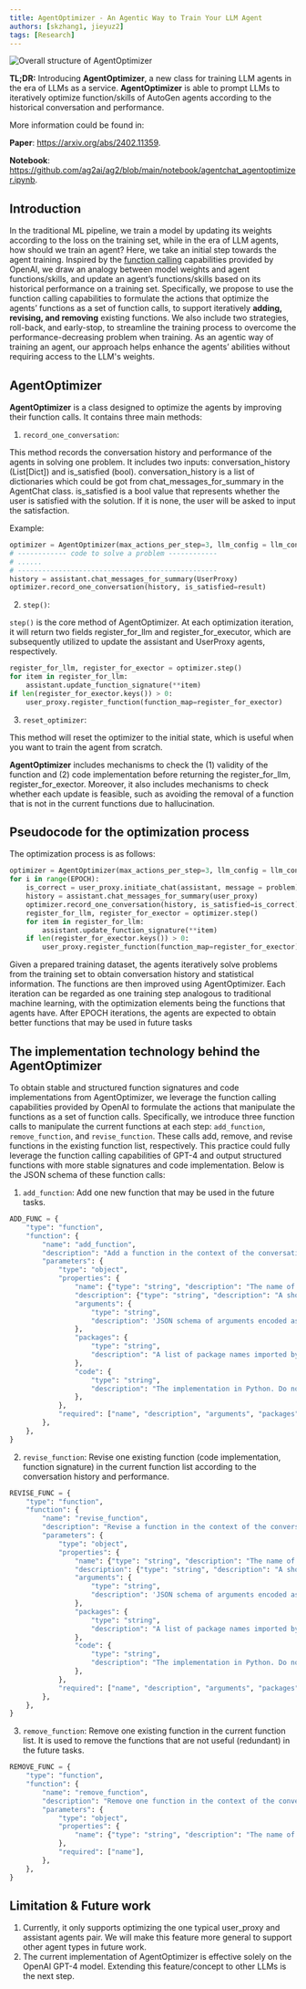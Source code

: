 ```yaml
---
title: AgentOptimizer - An Agentic Way to Train Your LLM Agent
authors: [skzhang1, jieyuz2]
tags: [Research]
---
```


![Overall structure of AgentOptimizer](img/agentoptimizer.webp)


**TL;DR:**
Introducing **AgentOptimizer**, a new class for training LLM agents in the era of LLMs as a service.
**AgentOptimizer** is able to prompt LLMs to iteratively optimize function/skills of AutoGen agents according to the historical conversation and performance.

More information could be found in:

**Paper**: https://arxiv.org/abs/2402.11359.

**Notebook**: https://github.com/ag2ai/ag2/blob/main/notebook/agentchat_agentoptimizer.ipynb.

## Introduction
In the traditional ML pipeline, we train a model by updating its weights according to the loss on the training set, while in the era of LLM agents, how should we train an agent?
Here, we take an initial step towards the agent training. Inspired by the [function calling](https://platform.openai.com/docs/guides/function-calling) capabilities provided by OpenAI,
we draw an analogy between model weights and agent functions/skills, and update an agent’s functions/skills based on its historical performance on a training set.
Specifically, we propose to use the function calling capabilities to formulate the actions that optimize the agents’ functions as a set of function calls, to support iteratively **adding, revising, and removing** existing functions.
We also include two strategies, roll-back, and early-stop, to streamline the training process to overcome the performance-decreasing problem when training.
As an agentic way of training an agent, our approach helps enhance the agents’ abilities without requiring access to the LLM's weights.

## AgentOptimizer

**AgentOptimizer** is a class designed to optimize the agents by improving their function calls.
It contains three main methods:

1. `record_one_conversation`:

This method records the conversation history and performance of the agents in solving one problem.
It includes two inputs: conversation_history (List[Dict]) and is_satisfied (bool).
conversation_history is a list of dictionaries which could be got from chat_messages_for_summary in the AgentChat class.
is_satisfied is a bool value that represents whether the user is satisfied with the solution. If it is none, the user will be asked to input the satisfaction.

Example:

```python
optimizer = AgentOptimizer(max_actions_per_step=3, llm_config = llm_config)
# ------------ code to solve a problem ------------
# ......
# -------------------------------------------------
history = assistant.chat_messages_for_summary(UserProxy)
optimizer.record_one_conversation(history, is_satisfied=result)
```


2. `step()`:

`step()` is the core method of AgentOptimizer.
At each optimization iteration, it will return two fields register_for_llm and register_for_executor, which are subsequently utilized to update the assistant and UserProxy agents, respectively.

```python
register_for_llm, register_for_exector = optimizer.step()
for item in register_for_llm:
    assistant.update_function_signature(**item)
if len(register_for_exector.keys()) > 0:
    user_proxy.register_function(function_map=register_for_exector)
```

3. `reset_optimizer`:

This method will reset the optimizer to the initial state, which is useful when you want to train the agent from scratch.

**AgentOptimizer** includes mechanisms to check the (1) validity of the function and (2) code implementation before returning the register_for_llm, register_for_exector.
Moreover, it also includes mechanisms to check whether each update is feasible, such as avoiding the removal of a function that is not in the current functions due to hallucination.

## Pseudocode for the optimization process

The optimization process is as follows:

```python
optimizer = AgentOptimizer(max_actions_per_step=3, llm_config = llm_config)
for i in range(EPOCH):
    is_correct = user_proxy.initiate_chat(assistant, message = problem)
    history = assistant.chat_messages_for_summary(user_proxy)
    optimizer.record_one_conversation(history, is_satisfied=is_correct)
    register_for_llm, register_for_exector = optimizer.step()
    for item in register_for_llm:
        assistant.update_function_signature(**item)
    if len(register_for_exector.keys()) > 0:
        user_proxy.register_function(function_map=register_for_exector)
```

Given a prepared training dataset, the agents iteratively solve problems from the training set to obtain conversation history and statistical information.
The functions are then improved using AgentOptimizer. Each iteration can be regarded as one training step analogous to traditional machine learning, with the optimization elements being the functions that agents have.
After EPOCH iterations, the agents are expected to obtain better functions that may be used in future tasks


## The implementation technology behind the AgentOptimizer

To obtain stable and structured function signatures and code implementations from AgentOptimizer,
we leverage the function calling capabilities provided by OpenAI to formulate the actions that manipulate the functions as a set of function calls.
Specifically, we introduce three function calls to manipulate the current functions at each step: `add_function`, `remove_function`, and `revise_function`.
These calls add, remove, and revise functions in the existing function list, respectively.
This practice could fully leverage the function calling capabilities of GPT-4 and output structured functions with more stable signatures and code implementation.
Below is the JSON schema of these function calls:

1. `add_function`: Add one new function that may be used in the future tasks.
```python
ADD_FUNC = {
    "type": "function",
    "function": {
        "name": "add_function",
        "description": "Add a function in the context of the conversation. Necessary Python packages must be declared. The name of the function MUST be the same with the function name in the code you generated.",
        "parameters": {
            "type": "object",
            "properties": {
                "name": {"type": "string", "description": "The name of the function in the code implementation."},
                "description": {"type": "string", "description": "A short description of the function."},
                "arguments": {
                    "type": "string",
                    "description": 'JSON schema of arguments encoded as a string. Please note that the JSON schema only supports specific types including string, integer, object, array, boolean. (do not have float type) For example: { "url": { "type": "string", "description": "The URL", }}. Please avoid the error \'array schema missing items\' when using array type.',
                },
                "packages": {
                    "type": "string",
                    "description": "A list of package names imported by the function, and that need to be installed with pip prior to invoking the function. This solves ModuleNotFoundError. It should be string, not list.",
                },
                "code": {
                    "type": "string",
                    "description": "The implementation in Python. Do not include the function declaration.",
                },
            },
            "required": ["name", "description", "arguments", "packages", "code"],
        },
    },
}
```

2. `revise_function`: Revise one existing function (code implementation, function signature) in the current function list according to the conversation history and performance.
```python
REVISE_FUNC = {
    "type": "function",
    "function": {
        "name": "revise_function",
        "description": "Revise a function in the context of the conversation. Necessary Python packages must be declared. The name of the function MUST be the same with the function name in the code you generated.",
        "parameters": {
            "type": "object",
            "properties": {
                "name": {"type": "string", "description": "The name of the function in the code implementation."},
                "description": {"type": "string", "description": "A short description of the function."},
                "arguments": {
                    "type": "string",
                    "description": 'JSON schema of arguments encoded as a string. Please note that the JSON schema only supports specific types including string, integer, object, array, boolean. (do not have float type) For example: { "url": { "type": "string", "description": "The URL", }}. Please avoid the error \'array schema missing items\' when using array type.',
                },
                "packages": {
                    "type": "string",
                    "description": "A list of package names imported by the function, and that need to be installed with pip prior to invoking the function. This solves ModuleNotFoundError. It should be string, not list.",
                },
                "code": {
                    "type": "string",
                    "description": "The implementation in Python. Do not include the function declaration.",
                },
            },
            "required": ["name", "description", "arguments", "packages", "code"],
        },
    },
}
```

3. `remove_function`: Remove one existing function in the current function list. It is used to remove the functions that are not useful (redundant) in the future tasks.
```python
REMOVE_FUNC = {
    "type": "function",
    "function": {
        "name": "remove_function",
        "description": "Remove one function in the context of the conversation. Once remove one function, the assistant will not use this function in future conversation.",
        "parameters": {
            "type": "object",
            "properties": {
                "name": {"type": "string", "description": "The name of the function in the code implementation."}
            },
            "required": ["name"],
        },
    },
}
```


## Limitation & Future work

1. Currently, it only supports optimizing the one typical user_proxy and assistant agents pair. We will make this feature more general to support other agent types in future work.
2. The current implementation of AgentOptimizer is effective solely on the OpenAI GPT-4 model. Extending this feature/concept to other LLMs is the next step.
